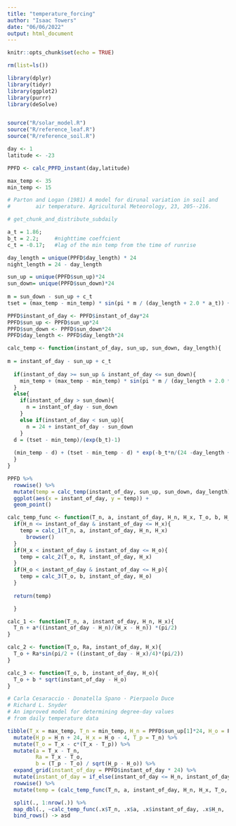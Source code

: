 ```yaml
---
title: "temperature_forcing"
author: "Isaac Towers"
date: "06/06/2022"
output: html_document
---
```


```r
knitr::opts_chunk$set(echo = TRUE)
```

```r
rm(list=ls())

library(dplyr)
library(tidyr)
library(ggplot2)
library(purrr)
library(deSolve)


source("R/solar_model.R")
source("R/reference_leaf.R")
source("R/reference_soil.R")
```

```r
day <- 1
latitude <- -23

PPFD <- calc_PPFD_instant(day,latitude)
```


```r
max_temp <- 35
min_temp <- 15
```


```r
# Parton and Logan (1981) A model for dirunal variation in soil and
#        air temperature. Agricultural Meteorology, 23, 205--216.

# get_chunk_and_distribute_subdaily

a_t = 1.86;
b_t = 2.2;     #nighttime coeffcient
c_t = -0.17;   #lag of the min temp from the time of runrise

day_length = unique(PPFD$day_length) * 24
night_length = 24 - day_length

sun_up = unique(PPFD$sun_up)*24 
sun_down= unique(PPFD$sun_down)*24
 
m = sun_down - sun_up + c_t
tset = (max_temp - min_temp) * sin(pi * m / (day_length + 2.0 * a_t)) + min_temp

PPFD$instant_of_day <- PPFD$instant_of_day*24
PPFD$sun_up <- PPFD$sun_up*24
PPFD$sun_down <- PPFD$sun_down*24
PPFD$day_length <- PPFD$day_length*24

calc_temp <- function(instant_of_day, sun_up, sun_down, day_length){
  
m = instant_of_day - sun_up + c_t
  
  if(instant_of_day >= sun_up & instant_of_day <= sun_down){
    min_temp + (max_temp - min_temp) * sin(pi * m / (day_length + 2.0 * a_t)) 
  }
  else{
    if(instant_of_day > sun_down){
      n = instant_of_day - sun_down
    }
    else if(instant_of_day < sun_up){
      n = 24 + instant_of_day - sun_down
    }
  d = (tset - min_temp)/(exp(b_t)-1)
  
  (min_temp - d) + (tset - min_temp - d) * exp(-b_t*n/(24 -day_length + c_t))
  }
}

PPFD %>%
  rowwise() %>%
  mutate(temp = calc_temp(instant_of_day, sun_up, sun_down, day_length)) %>%
  ggplot(aes(x = instant_of_day, y = temp)) + 
  geom_point()

```


```r
calc_temp_func <- function(T_n, a, instant_of_day, H_n, H_x, T_o, b, H_o, H_p, Ra){
  if(H_n <= instant_of_day & instant_of_day <= H_x){
    temp = calc_1(T_n, a, instant_of_day, H_n, H_x)
      browser()
  }
  if(H_x < instant_of_day & instant_of_day <= H_o){
    temp = calc_2(T_o, R, instant_of_day, H_x)
  }
  if(H_o < instant_of_day & instant_of_day <= H_p){
    temp = calc_3(T_o, b, instant_of_day, H_o)
  }
  
  return(temp)

  }

calc_1 <- function(T_n, a, instant_of_day, H_n, H_x){
  T_n + a*((instant_of_day - H_n)/(H_x - H_n)) *(pi/2)
}

calc_2 <- function(T_o, Ra, instant_of_day, H_x){
  T_o + Ra*sin(pi/2 + ((instant_of_day - H_x)/4)*(pi/2))
}

calc_3 <- function(T_o, b, instant_of_day, H_o){
  T_o + b * sqrt(instant_of_day - H_o)
}

```


```r
# Carla Cesaraccio · Donatella Spano · Pierpaolo Duce
# Richard L. Snyder
# An improved model for determining degree-day values
# from daily temperature data

tibble(T_x = max_temp, T_n = min_temp, H_n = PPFD$sun_up[1]*24, H_o = PPFD$sun_down[1]*24, c = 0.39) %>%
  mutate(H_p = H_n + 24, H_x = H_o - 4, T_p = T_n) %>%
  mutate(T_o = T_x - c*(T_x - T_p)) %>%
  mutate(a = T_x - T_n,
         Ra = T_x - T_o,
         b = (T_p - T_o) / sqrt(H_p - H_o)) %>%
  expand_grid(instant_of_day = PPFD$instant_of_day * 24) %>%
  mutate(instant_of_day = if_else(instant_of_day <= H_n, instant_of_day + 24, instant_of_day)) %>%
  rowwise() %>% 
  mutate(temp = (calc_temp_func(T_n, a, instant_of_day, H_n, H_x, T_o, b, H_o, H_p, Ra))) -> ASD

  split(., 1:nrow(.)) %>%
  map_dbl(., ~calc_temp_func(.x$T_n, .x$a, .x$instant_of_day, .x$H_n, .x$H_x, .x$T_o, .x$b, .x$H_o, .x$H_p)) %>%
  bind_rows() -> asd
  
  


```

```r

```


